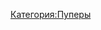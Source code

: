 {{Инфобокс для пуперов
|title2=Сосед Комкиных
|другие_ники=
|image3=[[Файл:Сосед_Комкиных.jpg|left]]
|caption3=
|сферы_творчества=RYTP
|год_начала=2016
|image4=
|caption4=
|имя_фамилия=
|дата_рождения=
|место_проживания=
|ссылки=
*[https://www.youtube.com/channel/UCRBTwGAFe9PHcM0EwkysArQ Youtube]
*[https://vk.com/club140064952 Группа ВК]
}}
[[Категория:Пуперы]]